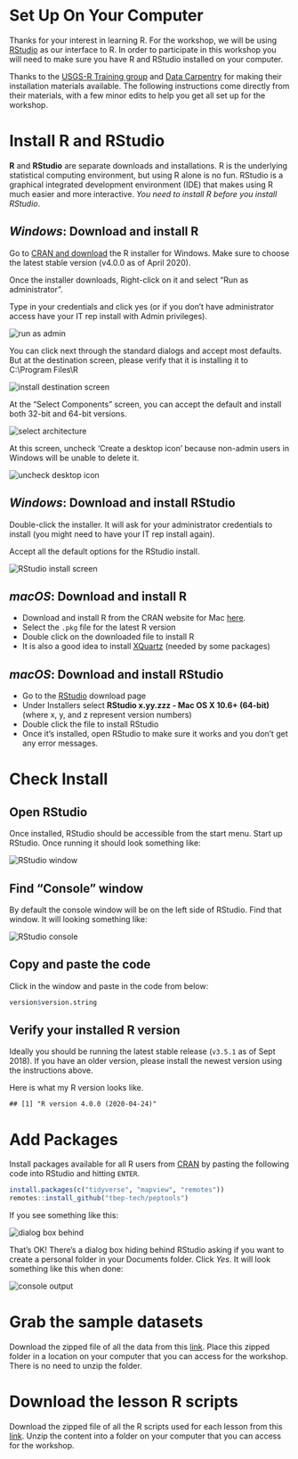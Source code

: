 # Set Up On Your Computer

Thanks for your interest in learning R.  For the workshop, we will be using [RStudio](https://www.rstudio.com/) as our interface to R.  In order to participate in this workshop you will need to make sure you have R and RStudio installed on your computer.

Thanks to the [USGS-R Training group](https://owi.usgs.gov/R/training.html) and [Data Carpentry](https://datacarpentry.org/R-ecology-lesson/index.html) for making their installation materials available.  The following instructions come directly from their materials, with a few minor edits to help you get all set up for the workshop.

# Install R and RStudio

**R** and **RStudio** are separate downloads and installations. R is the underlying statistical computing environment, but using R alone is no fun. RStudio is a graphical integrated development environment (IDE) that makes using R much easier and more interactive. *You need to install R before you install RStudio*.

## *Windows*: Download and install R
Go to [CRAN and download](https://cran.rstudio.com/bin/windows/base/) the R installer for Windows. Make sure to choose the latest stable version (v4.0.0 as of April 2020).

Once the installer downloads, Right-click on it and select "Run as administrator". 

Type in your credentials and click yes (or if you don't have administrator access have your IT rep install with Admin privileges).

![](figure/install_open_as_admin.png#inline-img "run as admin")

You can click next through the standard dialogs and accept most defaults. But at the destination
screen, please verify that it is installing it to C:\\Program Files\\R

![](figure/install_destination.png#inline-img "install destination screen")

At the "Select Components" screen, you can accept the default and install both 32-bit and 64-bit versions.

![](figure/install_arch_window.png#inline-img "select architecture")

At this screen, uncheck 'Create a desktop icon' because non-admin users in Windows will be unable to delete it.

![](figure/install_tasks.png#inline-img "uncheck desktop icon")


## *Windows*: Download and install RStudio
[](https://www.rstudio.com/products/rstudio/download/)

Double-click the installer. It will ask for your administrator credentials to install (you might need to have your IT rep install again). 

Accept all the default options for the RStudio install.

![](figure/install_rstudio.png#inline-img "RStudio install screen")

## *macOS*: Download and install R

 - Download and install R from the CRAN website for Mac [here](https://cran.r-project.org/bin/macosx/). 
 - Select the `.pkg` file for the latest R version
 - Double click on the downloaded file to install R
 - It is also a good idea to install [XQuartz](https://www.xquartz.org/) (needed by some packages)

## *macOS*: Download and install RStudio

 - Go to the [RStudio](https://www.rstudio.com/products/rstudio/download/#download) download page
 - Under Installers select **RStudio x.yy.zzz - Mac OS X 10.6+ (64-bit)** (where x, y, and z represent version numbers)
 - Double click the file to install RStudio
 - Once it’s installed, open RStudio to make sure it works and you don’t get any error messages.


# Check Install

## Open RStudio
Once installed, RStudio should be accessible from the start menu.  Start up RStudio.  Once running it should look something like:

![](figure/rstudio.png#inline-img "RStudio window")

## Find "Console" window
By default the console window will be on the left side of RStudio.  Find that window.  It will looking something like:  

![](figure/rstudio_console.png#inline-img "RStudio console")

## Copy and paste the code
Click in the window and paste in the code from below:


```r
version$version.string
```

## Verify your installed R version

Ideally you should be running the latest stable release (`v3.5.1` as of Sept 2018). If you have an older version, please install the newest version using the instructions above.

Here is what my R version looks like.

```
## [1] "R version 4.0.0 (2020-04-24)"
```

# Add Packages

Install packages available for all R users from [CRAN](https://cran.r-project.org/) by pasting the following code into RStudio and hitting `ENTER`.


```r
install.packages(c("tidyverse", "mapview", "remotes"))
remotes::install_github("tbep-tech/peptools")
```

If you see something like this:

![](figure/personal_library_dialog.png#inline-img "dialog box behind")

That's OK! There’s a dialog box hiding behind RStudio asking if you want to create a personal folder in your Documents folder.  Click *Yes*. It will look something like this when done:

![](figure/general_pkg_output.png#inline-img "console output")

# Grab the sample datasets

Download the zipped file of all the data from this [link](data/data.zip).  Place this zipped folder in a location on your computer that you can access for the workshop. There is no need to unzip the folder.

# Download the lesson R scripts

Download the zipped file of all the R scripts used for each lesson from this [link](scripts.zip).  Unzip the content into a folder on your computer that you can access for the workshop. 
